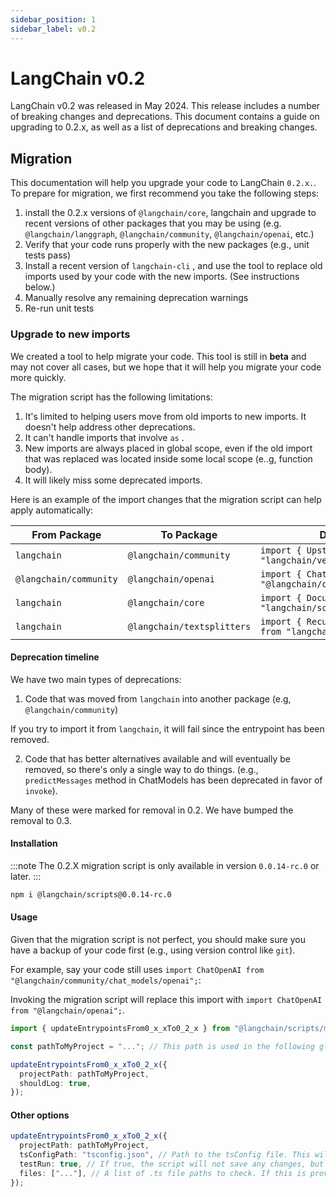 ```yaml
---
sidebar_position: 1
sidebar_label: v0.2
---
```


# LangChain v0.2

LangChain v0.2 was released in May 2024. This release includes a number of breaking changes and deprecations. This document contains a guide on upgrading to 0.2.x, as well as a list of deprecations and breaking changes.

## Migration

This documentation will help you upgrade your code to LangChain `0.2.x.`. To prepare for migration, we first recommend you take the following steps:

1. install the 0.2.x versions of `@langchain/core`, langchain and upgrade to recent versions of other packages that you may be using (e.g. `@langchain/langgraph`, `@langchain/community`, `@langchain/openai`, etc.)
2. Verify that your code runs properly with the new packages (e.g., unit tests pass)
3. Install a recent version of `langchain-cli` , and use the tool to replace old imports used by your code with the new imports. (See instructions below.)
4. Manually resolve any remaining deprecation warnings
5. Re-run unit tests

### Upgrade to new imports

We created a tool to help migrate your code. This tool is still in **beta** and may not cover all cases, but
we hope that it will help you migrate your code more quickly.

The migration script has the following limitations:

1. It's limited to helping users move from old imports to new imports. It doesn't help address other deprecations.
2. It can't handle imports that involve `as` .
3. New imports are always placed in global scope, even if the old import that was replaced was located inside some local scope (e..g, function body).
4. It will likely miss some deprecated imports.

Here is an example of the import changes that the migration script can help apply automatically:

| From Package           | To Package                 | Deprecated Import                                                          | New Import                                                                       |
| ---------------------- | -------------------------- | -------------------------------------------------------------------------- | -------------------------------------------------------------------------------- |
| `langchain`            | `@langchain/community`     | `import { UpstashVectorStore } from "langchain/vectorstores/upstash"`      | `import { UpstashVectorStore } from "@langchain/community/vectorstores/upstash"` |
| `@langchain/community` | `@langchain/openai`        | `import { ChatOpenAI } from "@langchain/community/chat_models/openai"`     | `import { ChatOpenAI } from "@langchain/openai"`                                 |
| `langchain`            | `@langchain/core`          | `import { Document } from "langchain/schema/document"`                     | `import { Document } from "@langchain/core/documents"`                           |
| `langchain`            | `@langchain/textsplitters` | `import { RecursiveCharacterTextSplitter } from "langchain/text_splitter"` | `import { RecursiveCharacterTextSplitter } from "@langchain/textsplitters"`      |

#### Deprecation timeline

We have two main types of deprecations:

1. Code that was moved from `langchain` into another package (e.g, `@langchain/community`)

If you try to import it from `langchain`, it will fail since the entrypoint has been removed.

2. Code that has better alternatives available and will eventually be removed, so there's only a single way to do things. (e.g., `predictMessages` method in ChatModels has been deprecated in favor of `invoke`).

Many of these were marked for removal in 0.2. We have bumped the removal to 0.3.

#### Installation

:::note
The 0.2.X migration script is only available in version `0.0.14-rc.0` or later.
:::

```bash npm2yarn
npm i @langchain/scripts@0.0.14-rc.0
```

#### Usage

Given that the migration script is not perfect, you should make sure you have a backup of your code first (e.g., using version control like `git`).

For example, say your code still uses `import ChatOpenAI from "@langchain/community/chat_models/openai";`:

Invoking the migration script will replace this import with `import ChatOpenAI from "@langchain/openai";`.

```typescript
import { updateEntrypointsFrom0_x_xTo0_2_x } from "@langchain/scripts/migrations";

const pathToMyProject = "..."; // This path is used in the following glob pattern: `${projectPath}/**/*.{ts,tsx,js,jsx}`.

updateEntrypointsFrom0_x_xTo0_2_x({
  projectPath: pathToMyProject,
  shouldLog: true,
});
```

#### Other options

```typescript
updateEntrypointsFrom0_x_xTo0_2_x({
  projectPath: pathToMyProject,
  tsConfigPath: "tsconfig.json", // Path to the tsConfig file. This will be used to load all the project files into the script.
  testRun: true, // If true, the script will not save any changes, but will log the changes that would be made.
  files: ["..."], // A list of .ts file paths to check. If this is provided, the script will only check these files.
});
```
